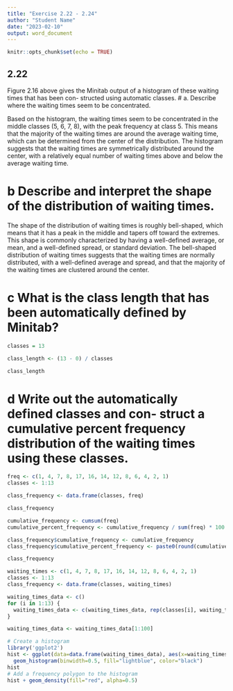 ```yaml
---
title: "Exercise 2.22 - 2.24"
author: "Student Name"
date: "2023-02-10"
output: word_document
---
```


```r
knitr::opts_chunk$set(echo = TRUE)
```

## 2.22
Figure 2.16 above gives the Minitab output of a
histogram of these waiting times that has been con- structed using automatic classes.
# a. Describe where the waiting times seem to be concentrated.

Based on the histogram, the waiting times seem to be concentrated in the middle classes (5, 6, 7, 8), with the peak frequency at class 5. This means that the majority of the waiting times are around the average waiting time, which can be determined from the center of the distribution. The histogram suggests that the waiting times are symmetrically distributed around the center, with a relatively equal number of waiting times above and below the average waiting time.

# b Describe and interpret the shape of the distribution of waiting times.

The shape of the distribution of waiting times is roughly bell-shaped, which means that it has a peak in the middle and tapers off toward the extremes. This shape is commonly characterized by having a well-defined average, or mean, and a well-defined spread, or standard deviation. The bell-shaped distribution of waiting times suggests that the waiting times are normally distributed, with a well-defined average and spread, and that the majority of the waiting times are clustered around the center.

# c What is the class length that has been automatically defined by Minitab?

```r

classes = 13

class_length <- (13 - 0) / classes

class_length
```
# d Write out the automatically defined classes and con- struct a cumulative percent frequency distribution of the waiting times using these classes.

```r

freq <- c(1, 4, 7, 8, 17, 16, 14, 12, 8, 6, 4, 2, 1)
classes <- 1:13

class_frequency <- data.frame(classes, freq)

class_frequency

cumulative_frequency <- cumsum(freq)
cumulative_percent_frequency <- cumulative_frequency / sum(freq) * 100

class_frequency$cumulative_frequency <- cumulative_frequency
class_frequency$cumulative_percent_frequency <- paste0(round(cumulative_percent_frequency, 2), " %")

class_frequency
```

```r
waiting_times <- c(1, 4, 7, 8, 17, 16, 14, 12, 8, 6, 4, 2, 1)
classes <- 1:13
class_frequency <- data.frame(classes, waiting_times)

waiting_times_data <- c()
for (i in 1:13) {
  waiting_times_data <- c(waiting_times_data, rep(classes[i], waiting_times[i]))
}

waiting_times_data <- waiting_times_data[1:100]

# Create a histogram
library('ggplot2')
hist <- ggplot(data=data.frame(waiting_times_data), aes(x=waiting_times_data)) +
  geom_histogram(binwidth=0.5, fill="lightblue", color="black")
hist
# Add a frequency polygon to the histogram
hist + geom_density(fill="red", alpha=0.5)

```